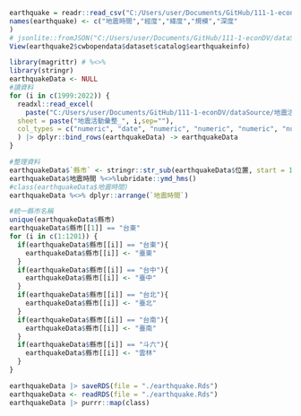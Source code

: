 ```r
earthquake = readr::read_csv("C:/Users/user/Documents/GitHub/111-1-econDV/dataSource/earthquake.csv")
names(earthquake) <- c("地震時間","經度","緯度","規模","深度"
)
# jsonlite::fromJSON("C:/Users/user/Documents/GitHub/111-1-econDV/dataSource/export1668258895.json")
View(earthquake2$cwbopendata$dataset$catalog$earthquakeinfo)
```

```r
library(magrittr) # %<>%
library(stringr)
earthquakeData <- NULL
#讀資料
for (i in c(1999:2022)) {
  readxl::read_excel(
    paste("C:/Users/user/Documents/GitHub/111-1-econDV/dataSource/地震活動彙整_",i,".xlsx",sep=""),
  sheet = paste("地震活動彙整_", i,sep=""),
  col_types = c("numeric", "date", "numeric", "numeric", "numeric", "numeric", "text")
  ) |> dplyr::bind_rows(earthquakeData) -> earthquakeData
}

#整理資料
earthquakeData$`縣市` <- stringr::str_sub(earthquakeData$位置, start = 1, end = 2)
earthquakeData$地震時間 %<>%lubridate::ymd_hms()
#class(earthquakeData$地震時間)
earthquakeData %<>% dplyr::arrange(`地震時間`)

#統一縣市名稱
unique(earthquakeData$縣市)
earthquakeData$縣市[[1]] == "台東"
for (i in c(1:1201)) {
  if(earthquakeData$縣市[[i]] == "台東"){
    earthquakeData$縣市[[i]] <- "臺東"
  }
  if(earthquakeData$縣市[[i]] == "台中"){
    earthquakeData$縣市[[i]] <- "臺中"
  }
  if(earthquakeData$縣市[[i]] == "台北"){
    earthquakeData$縣市[[i]] <- "臺北"
  }
  if(earthquakeData$縣市[[i]] == "台南"){
    earthquakeData$縣市[[i]] <- "臺南"
  }
  if(earthquakeData$縣市[[i]] == "斗六"){
    earthquakeData$縣市[[i]] <- "雲林"
  }
}

earthquakeData |> saveRDS(file = "./earthquake.Rds")
earthquakeData <- readRDS(file = "./earthquake.Rds")
earthquakeData |> purrr::map(class)
```


